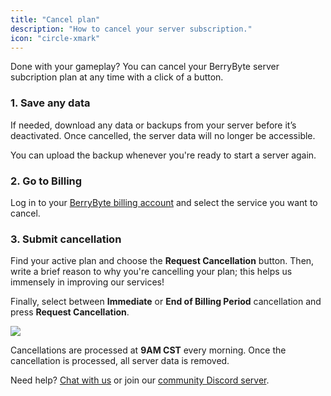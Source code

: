 ```yaml
---
title: "Cancel plan"
description: "How to cancel your server subscription."
icon: "circle-xmark"
---
```


Done with your gameplay? You can cancel your BerryByte server subcription plan at any time with a click of a button.

### 1. Save any data

If needed, download any data or backups from your server before it’s deactivated. Once cancelled, the server data will no longer be accessible.

You can upload the backup whenever you're ready to start a server again.

### 2. Go to Billing

Log in to your [BerryByte billing account](https://billing.berrybyte.net/login) and select the service you want to cancel.

### 3. Submit cancellation

Find your active plan and choose the **Request Cancellation** button. Then, write a brief reason to why you're cancelling your plan; this helps us immensely in improving our services!

Finally, select between **Immediate** or **End of Billing Period** cancellation and press **Request Cancellation**.

<Frame>
  <img src="/images/cancellation.png" />
</Frame>

Cancellations are processed at **9AM CST** every morning. Once the cancellation is processed, all server data is removed.

Need help? [Chat with us](https://berrybyte.net/contact) or join our [community Discord server](https://discord.com/invite/Pv8DMpXtma).